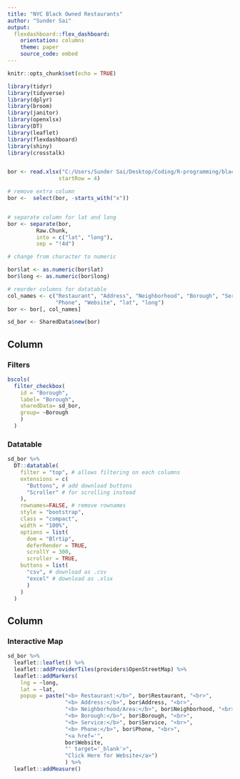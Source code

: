 ```yaml
---
title: "NYC Black Owned Restaurants"
author: "Sunder Sai"
output: 
  flexdashboard::flex_dashboard:
    orientation: columns
    theme: paper
    source_code: embed
---
```


```r
knitr::opts_chunk$set(echo = TRUE)

library(tidyr)
library(tidyverse)
library(dplyr)
library(broom)
library(janitor)
library(openxlsx)
library(DT)
library(leaflet)
library(flexdashboard)
library(shiny)
library(crosstalk)


bor <- read.xlsx("C:/Users/Sunder Sai/Desktop/Coding/R-programming/black_owned_restaurants/bor_nyc.xlsx", 
                startRow = 4)

# remove extra column
bor <-  select(bor, -starts_with("x"))


# separate column for lat and long
bor <- separate(bor, 
         Raw.Chunk,
         into = c("lat", "long"),
         sep = "!4d")

# change from character to numeric 

bor$lat <- as.numeric(bor$lat)
bor$long <- as.numeric(bor$long)

# reorder columns for datatable 
col_names <- c("Restaurant", "Address", "Neighborhood", "Borough", "Service", 
               "Phone", "Website", "lat", "long")
bor <- bor[, col_names]

sd_bor <- SharedData$new(bor)

```

Column {data-width=400}
------------------------------------------------------


### Filters 

```r

bscols(
  filter_checkbox(
    id = "Borough",
    label= "Borough",
    sharedData= sd_bor,
    group= ~Borough
    )
  )

```


### Datatable 

```r

sd_bor %>%
  DT::datatable(
    filter = "top", # allows filtering on each columns
    extensions = c(
      "Buttons", # add download buttons
      "Scroller" # for scrolling instead
    ),
    rownames=FALSE, # remove rownames
    style = "bootstrap",
    class = "compact",
    width = "100%",
    options = list(
      dom = "Blrtip", 
      deferRender = TRUE, 
      scrollY = 300,
      scroller = TRUE,
    buttons = list(
      "csv", # download as .csv
      "excel" # download as .xlsx
      )
    )
  )
```

Column {data-width=600}
---------------------------------------------------------

### Interactive Map

``` r

sd_bor %>%
  leaflet::leaflet() %>%
  leaflet::addProviderTiles(providers$OpenStreetMap) %>%
  leaflet::addMarkers(
    lng = ~long,
    lat = ~lat, 
    popup = paste("<b> Restaurant:</b>", bor$Restaurant, "<br>",
                  "<b> Address:</b>", bor$Address, "<br>",
                  "<b> Neighborhood/Area:</b>", bor$Neighborhood, "<br>",
                  "<b> Borough:</b>", bor$Borough, "<br>",
                  "<b> Service:</b>", bor$Service, "<br>",
                  "<b> Phone:</b>", bor$Phone, "<br>",
                  "<a href='",
                  bor$Website, 
                  "' target='_blank'>",
                  "Click Here for Website</a>")
                  ) %>%
  leaflet::addMeasure()

```

